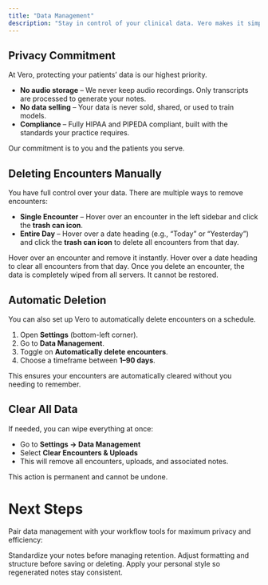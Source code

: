 ```yaml
---
title: "Data Management"
description: "Stay in control of your clinical data. Vero makes it simple to delete encounters manually or automatically, with privacy and compliance at the core."
---
```


## Privacy Commitment

At Vero, protecting your patients’ data is our highest priority.

- **No audio storage** – We never keep audio recordings. Only transcripts are processed to generate your notes.
- **No data selling** – Your data is never sold, shared, or used to train models.
- **Compliance** – Fully HIPAA and PIPEDA compliant, built with the standards your practice requires.

<Info>
  Our commitment is to you and the patients you serve. 
</Info>

## Deleting Encounters Manually

You have full control over your data. There are multiple ways to remove encounters:

- **Single Encounter** – Hover over an encounter in the left sidebar and click the **trash can icon**.
- **Entire Day** – Hover over a date heading (e.g., “Today” or “Yesterday”) and click the **trash can icon** to delete all encounters from that day.

<Columns cols={2}>
  <Card title="Delete One" icon="trash">
    Hover over an encounter and remove it instantly.
  </Card>
  <Card title="Delete by Date" icon="calendar">
    Hover over a date heading to clear all encounters from that day.
  </Card>
</Columns>

<Warning>
  Once you delete an encounter, the data is completely wiped from all servers. It cannot be restored.
</Warning>

## Automatic Deletion

You can also set up Vero to automatically delete encounters on a schedule.

1. Open **Settings** (bottom-left corner).
2. Go to **Data Management**.
3. Toggle on **Automatically delete encounters**.
4. Choose a timeframe between **1–90 days**.

<Note>
  This ensures your encounters are automatically cleared without you needing to remember.
</Note>

## Clear All Data

If needed, you can wipe everything at once:

- Go to **Settings → Data Management**
- Select **Clear Encounters & Uploads**
- This will remove all encounters, uploads, and associated notes.

<Warning>
  This action is permanent and cannot be undone.
</Warning>

# Next Steps

Pair data management with your workflow tools for maximum privacy and efficiency:

<Columns cols={3}>
  <Card title="Templates" icon="grid-2-plus" href="/development">
    Standardize your notes before managing retention.
  </Card>
  <Card title="Customization" icon="sliders" href="/essentials/customization">
    Adjust formatting and structure before saving or deleting.
  </Card>
  <Card title="Learnings" icon="brain" href="/essentials/navigation">
    Apply your personal style so regenerated notes stay consistent.
  </Card>
</Columns>